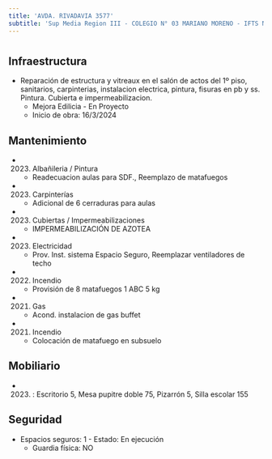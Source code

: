 ```yaml
---
title: 'AVDA. RIVADAVIA 3577'
subtitle: 'Sup Media Region III - COLEGIO N° 03 MARIANO MORENO - IFTS N° 28'
---
```


#
## Infraestructura

* Reparación de estructura y vitreaux en el salón de actos del 1º piso, sanitarios, carpinterias, instalacion electrica, pintura, fisuras en pb y ss. Pintura. Cubierta e impermeabilizacion. 
    + Mejora Edilicia - En Proyecto 
    + Inicio de obra: 16/3/2024 






## Mantenimiento

*  (2023) Albañileria / Pintura 
    + Readecuacion aulas para SDF., Reemplazo de matafuegos

*  (2023) Carpinterías 
    + Adicional de 6 cerraduras para aulas

*  (2023) Cubiertas / Impermeabilizaciones 
    + IMPERMEABILIZACIÓN DE AZOTEA

*  (2023) Electricidad 
    + Prov. Inst. sistema Espacio Seguro, Reemplazar ventiladores de techo

*  (2022) Incendio 
    + Provisión de 8 matafuegos 1 ABC 5 kg

*  (2021) Gas 
    + Acond. instalacion de gas buffet

*  (2021) Incendio 
    + Colocación de matafuego en subsuelo





## Mobiliario

*  (2023) : Escritorio 5, Mesa pupitre doble 75, Pizarrón 5, Silla escolar 155 





## Seguridad

*  Espacios seguros: 1 - Estado: En ejecución 
    + Guardia física: NO




